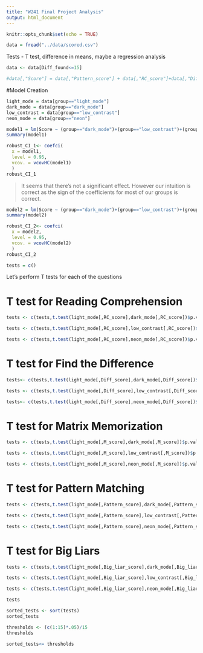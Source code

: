```yaml
---
title: "W241 Final Project Analysis"
output: html_document
---
```


```r
knitr::opts_chunk$set(echo = TRUE)
```

```r
data = fread("../data/scored.csv")
```

Tests - T test, difference in means, maybe a regression analysis 

```r
data <- data[Diff_found<=15]
```


```r
#data[,"Score"] = data[,"Pattern_score"] + data[,"RC_score"]+data[,"Diff_score"]+data[,"M_score"]
```

#Model Creation
```r
light_mode = data[group=="light_mode"]
dark_mode = data[group=="dark_mode"]
low_contrast = data[group=="low_contrast"]
neon_mode = data[group=="neon"]

```


```r
model1 = lm(Score ~ (group=="dark_mode")+(group=="low_contrast")+(group=="neon"),data=data)
summary(model1)
```
```r
robust_CI_1<- coefci(
  x = model1, 
  level = 0.95, 
  vcov. = vcovHC(model1)
  ) 
robust_CI_1
```


> It seems that there's not a significant effect. However our intuition is correct as the sign of the coefficients for most of our groups is correct. 

```r
model2 = lm(Score ~ (group=="dark_mode")+(group=="low_contrast")+(group=="neon")+nighttime,data=data)
summary(model2)
```
```r
robust_CI_2<- coefci(
  x = model2, 
  level = 0.95, 
  vcov. = vcovHC(model2)
  ) 
robust_CI_2

```

```r
tests = c()
```


Let's perform T tests for each of the questions 

# T test for Reading Comprehension



```r
tests <- c(tests,t.test(light_mode[,RC_score],dark_mode[,RC_score])$p.value)
```
```r
tests <- c(tests,t.test(light_mode[,RC_score],low_contrast[,RC_score])$p.value)
```
```r
tests <- c(tests,t.test(light_mode[,RC_score],neon_mode[,RC_score])$p.value)
```
# T test for Find the Difference 
```r
tests<- c(tests,t.test(light_mode[,Diff_score],dark_mode[,Diff_score])$p.value)
```
```r
tests <- c(tests,t.test(light_mode[,Diff_score],low_contrast[,Diff_score])$p.value)
```
```r
tests<- c(tests,t.test(light_mode[,Diff_score],neon_mode[,Diff_score])$p.value)
```
# T test for Matrix Memorization

```r
tests <- c(tests,t.test(light_mode[,M_score],dark_mode[,M_score])$p.value)
```
```r
tests <- c(tests,t.test(light_mode[,M_score],low_contrast[,M_score])$p.value)
```
```r
tests <- c(tests,t.test(light_mode[,M_score],neon_mode[,M_score])$p.value)
```
# T test for Pattern Matching

```r
tests <- c(tests,t.test(light_mode[,Pattern_score],dark_mode[,Pattern_score])$p.value)
```
```r
tests <- c(tests,t.test(light_mode[,Pattern_score],low_contrast[,Pattern_score])$p.value)
```
```r
tests <- c(tests,t.test(light_mode[,Pattern_score],neon_mode[,Pattern_score])$p.value)
```

# T test for Big Liars

```r
tests <- c(tests,t.test(light_mode[,Big_liar_score],dark_mode[,Big_liar_score])$p.value)
```
```r
tests <- c(tests,t.test(light_mode[,Big_liar_score],low_contrast[,Big_liar_score])$p.value)
```
```r
tests <- c(tests,t.test(light_mode[,Big_liar_score],neon_mode[,Big_liar_score])$p.value)
```
```r
tests

```

```r
sorted_tests <- sort(tests)
sorted_tests
```
```r
thresholds <- (c(1:15)*.05)/15
thresholds
```

```r
sorted_tests<= thresholds
```

```r

```










